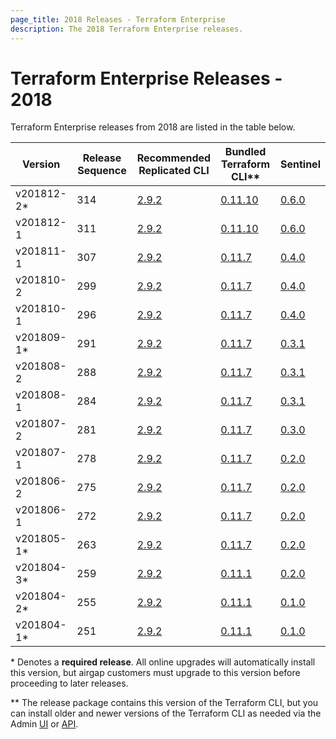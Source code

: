 ```yaml
---
page_title: 2018 Releases - Terraform Enterprise
description: The 2018 Terraform Enterprise releases.
---
```


# Terraform Enterprise Releases - 2018

Terraform Enterprise releases from 2018 are listed in the table below.

| Version     | Release Sequence | Recommended<br /> Replicated CLI                                   | Bundled <br />Terraform CLI**                                         | Sentinel                                                                       |
| ----------- | ---------------- | ------------------------------------------------------------------ | ----------------------------------------------------------------------- | ------------------------------------------------------------------------------ |
| v201812-2\* | 314              | [2.9.2](https://release-notes.replicated.com/release-notes/2.9.2/) | [0.11.10](https://github.com/hashicorp/terraform/releases/tag/v0.11.10) | [0.6.0](https://docs.hashicorp.com/sentinel/changelog#0-6-0-november-30-2018)  |
| v201812-1   | 311              | [2.9.2](https://release-notes.replicated.com/release-notes/2.9.2/) | [0.11.10](https://github.com/hashicorp/terraform/releases/tag/v0.11.10) | [0.6.0](https://docs.hashicorp.com/sentinel/changelog#0-6-0-november-30-2018)  |
| v201811-1   | 307              | [2.9.2](https://release-notes.replicated.com/release-notes/2.9.2/) | [0.11.7](https://github.com/hashicorp/terraform/releases/tag/v0.11.7)   | [0.4.0](https://docs.hashicorp.com/sentinel/changelog#0-4-0-october-1-2018)    |
| v201810-2   | 299              | [2.9.2](https://release-notes.replicated.com/release-notes/2.9.2/) | [0.11.7](https://github.com/hashicorp/terraform/releases/tag/v0.11.7)   | [0.4.0](https://docs.hashicorp.com/sentinel/changelog#0-4-0-october-1-2018)    |
| v201810-1   | 296              | [2.9.2](https://release-notes.replicated.com/release-notes/2.9.2/) | [0.11.7](https://github.com/hashicorp/terraform/releases/tag/v0.11.7)   | [0.4.0](https://docs.hashicorp.com/sentinel/changelog#0-4-0-october-1-2018)    |
| v201809-1\* | 291              | [2.9.2](https://release-notes.replicated.com/release-notes/2.9.2/) | [0.11.7](https://github.com/hashicorp/terraform/releases/tag/v0.11.7)   | [0.3.1](https://docs.hashicorp.com/sentinel/changelog#0-3-1-august-3-2018)     |
| v201808-2   | 288              | [2.9.2](https://release-notes.replicated.com/release-notes/2.9.2/) | [0.11.7](https://github.com/hashicorp/terraform/releases/tag/v0.11.7)   | [0.3.1](https://docs.hashicorp.com/sentinel/changelog#0-3-1-august-3-2018)     |
| v201808-1   | 284              | [2.9.2](https://release-notes.replicated.com/release-notes/2.9.2/) | [0.11.7](https://github.com/hashicorp/terraform/releases/tag/v0.11.7)   | [0.3.1](https://docs.hashicorp.com/sentinel/changelog#0-3-1-august-3-2018)     |
| v201807-2   | 281              | [2.9.2](https://release-notes.replicated.com/release-notes/2.9.2/) | [0.11.7](https://github.com/hashicorp/terraform/releases/tag/v0.11.7)   | [0.3.0](https://docs.hashicorp.com/sentinel/changelog#0-3-0-july-20-2018)      |
| v201807-1   | 278              | [2.9.2](https://release-notes.replicated.com/release-notes/2.9.2/) | [0.11.7](https://github.com/hashicorp/terraform/releases/tag/v0.11.7)   | [0.2.0](https://docs.hashicorp.com/sentinel/changelog#0-2-0-april-11-2018)     |
| v201806-2   | 275              | [2.9.2](https://release-notes.replicated.com/release-notes/2.9.2/) | [0.11.7](https://github.com/hashicorp/terraform/releases/tag/v0.11.7)   | [0.2.0](https://docs.hashicorp.com/sentinel/changelog#0-2-0-april-11-2018)     |
| v201806-1   | 272              | [2.9.2](https://release-notes.replicated.com/release-notes/2.9.2/) | [0.11.7](https://github.com/hashicorp/terraform/releases/tag/v0.11.7)   | [0.2.0](https://docs.hashicorp.com/sentinel/changelog#0-2-0-april-11-2018)     |
| v201805-1\* | 263              | [2.9.2](https://release-notes.replicated.com/release-notes/2.9.2/) | [0.11.7](https://github.com/hashicorp/terraform/releases/tag/v0.11.7)   | [0.2.0](https://docs.hashicorp.com/sentinel/changelog#0-2-0-april-11-2018)     |
| v201804-3\* | 259              | [2.9.2](https://release-notes.replicated.com/release-notes/2.9.2/) | [0.11.1](https://github.com/hashicorp/terraform/releases/tag/v0.11.1)   | [0.2.0](https://docs.hashicorp.com/sentinel/changelog#0-2-0-april-11-2018)     |
| v201804-2\* | 255              | [2.9.2](https://release-notes.replicated.com/release-notes/2.9.2/) | [0.11.1](https://github.com/hashicorp/terraform/releases/tag/v0.11.1)   | [0.1.0](https://docs.hashicorp.com/sentinel/changelog#0-1-0-september-19-2017) |
| v201804-1\* | 251              | [2.9.2](https://release-notes.replicated.com/release-notes/2.9.2/) | [0.11.1](https://github.com/hashicorp/terraform/releases/tag/v0.11.1)   | [0.1.0](https://docs.hashicorp.com/sentinel/changelog#0-1-0-september-19-2017) |

\* Denotes a <strong>required release</strong>. All online upgrades will automatically install this version, but airgap customers must upgrade to this version before proceeding to later releases.

** The release package contains this version of the Terraform CLI, but you can install older and newer versions of the Terraform CLI as needed via the Admin [UI](/terraform/enterprise/application-administration/resources#managing-terraform-versions) or [API](/terraform/enterprise/api-docs/admin/terraform-versions).
